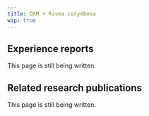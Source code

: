 ---
title: DXM + Rivea corymbosa
wip: true
---

## Experience reports

This page is still being written.

## Related research publications

This page is still being written.

